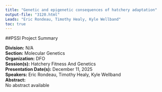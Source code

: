 ```yaml
---
title: "Genetic and epigenetic consequences of hatchery adaptation"
output-file: "3120.html"
Leads: "Eric Rondeau, Timothy Healy, Kyle Wellband"
toc: true
---
```


##PSSI Project Summary

**Division:** N/A  
**Section:** Molecular Genetics  
**Organization:** DFO  
**Session(s):** Hatchery Fitness And Genetics  
**Presentation Date(s):** December 11, 2025  
**Speakers:** Eric Rondeau, Timothy Healy, Kyle Wellband  
**Abstract:**  
No abstract available   


